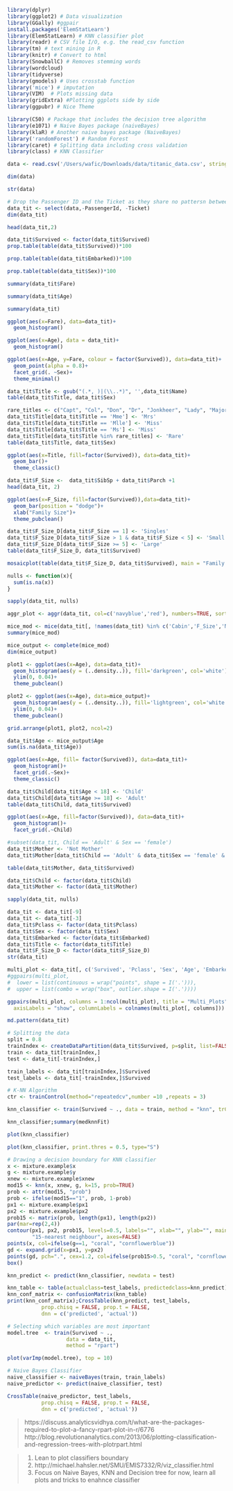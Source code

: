 ```r
library(dplyr)
library(ggplot2) # Data visualization
library(GGally) #ggpair
install.packages('ElemStatLearn')
library(ElemStatLearn) # KNN classifier plot
library(readr) # CSV file I/O, e.g. the read_csv function
library(tm) # text mining in R
library(knitr) # Convert to html
library(SnowballC) # Removes stemming words
library(wordcloud)
library(tidyverse)
library(gmodels) # Uses crosstab function
library('mice') # imputation
library(VIM)  # Plots missing data
library(gridExtra) #Plotting ggplots side by side
library(ggpubr) # Nice Theme

library(C50) # Package that includes the decision tree algorithm
library(e1071) # Naive Bayes package (naiveBayes)
library(klaR) # Another naive bayes package (NaiveBayes)
library('randomForest') # Random Forest
library(caret) # Splitting data including cross validation
library(class) # KNN Classifier 
```


```r
data <- read.csv('/Users/wafic/Downloads/data/titanic_data.csv', stringsAsFactors = FALSE)
```

```r
dim(data)
```

```r
str(data)
```

```r
# Drop the Passenger ID and the Ticket as they share no pattersn between passengers
data_tit <- select(data,-PassengerId, -Ticket)
dim(data_tit)
```


```r
head(data_tit,2)
```

```r
data_tit$Survived <- factor(data_tit$Survived)
prop.table(table(data_tit$Survived))*100
```

```r
prop.table(table(data_tit$Embarked))*100
```

```r
prop.table(table(data_tit$Sex))*100
```

```r
summary(data_tit$Fare)
```

```r
summary(data_tit$Age)
```


```r
summary(data_tit)
```


```r
ggplot(aes(x=Fare), data=data_tit)+
  geom_histogram()
```

```r
ggplot(aes(x=Age), data = data_tit)+
  geom_histogram()
```


```r
ggplot(aes(x=Age, y=Fare, colour = factor(Survived)), data=data_tit)+
  geom_point(alpha = 0.8)+
  facet_grid(. ~Sex)+
  theme_minimal()
```

```r
data_tit$Title <- gsub("(.*, )|(\\..*)", '',data_tit$Name)
table(data_tit$Title, data_tit$Sex)
```

```r
rare_titles <- c("Capt", "Col", "Don", "Dr", "Jonkheer", "Lady", "Major", "Rev", "Sir", "the Countess")
data_tit$Title[data_tit$Title == 'Mme'] <- 'Mrs'
data_tit$Title[data_tit$Title == 'Mlle'] <- 'Miss'
data_tit$Title[data_tit$Title == 'Ms'] <- 'Miss'
data_tit$Title[data_tit$Title %in% rare_titles] <- 'Rare'
table(data_tit$Title, data_tit$Sex)
```


```r
ggplot(aes(x=Title, fill=factor(Survived)), data=data_tit)+
  geom_bar()+
  theme_classic()
```

```r
data_tit$F_Size <-  data_tit$SibSp + data_tit$Parch +1
head(data_tit, 2)
```


```r
ggplot(aes(x=F_Size, fill=factor(Survived)),data=data_tit)+
  geom_bar(position = "dodge")+
  xlab("Family Size")+
  theme_pubclean()
```

```r
data_tit$F_Size_D[data_tit$F_Size == 1] <- 'Singles'
data_tit$F_Size_D[data_tit$F_Size > 1 & data_tit$F_Size < 5] <- 'Small'
data_tit$F_Size_D[data_tit$F_Size >= 5] <- 'Large'
table(data_tit$F_Size_D, data_tit$Survived)
```


```r
mosaicplot(table(data_tit$F_Size_D, data_tit$Survived), main = "Family Survival on the Titanic", color = TRUE, shade=TRUE)
```

```r
nulls <- function(x){
  sum(is.na(x))
}

sapply(data_tit, nulls)
```

```r
aggr_plot <- aggr(data_tit, col=c('navyblue','red'), numbers=TRUE, sortVars=TRUE, labels=names(data_tit), cex.axis=.6, gap=4, ylab=c("Histogram of missing data","Pattern"))
```

```r
mice_mod <- mice(data_tit[, !names(data_tit) %in% c('Cabin','F_Size','Name','Survived')], method='rf',seed=129)
summary(mice_mod)
```

```r
mice_output <- complete(mice_mod)
dim(mice_output)
```

```r
plot1 <- ggplot(aes(x=Age), data=data_tit)+
  geom_histogram(aes(y = (..density..)), fill='darkgreen', col='white')+
  ylim(0, 0.04)+
  theme_pubclean()

plot2 <- ggplot(aes(x=Age), data=mice_output)+
  geom_histogram(aes(y = (..density..)), fill='lightgreen', col='white')+
  ylim(0, 0.04)+
  theme_pubclean()

grid.arrange(plot1, plot2, ncol=2)
```

```r
data_tit$Age <- mice_output$Age
sum(is.na(data_tit$Age))
```

```r
ggplot(aes(x=Age, fill= factor(Survived)), data=data_tit)+
  geom_histogram()+
  facet_grid(.~Sex)+
  theme_classic()
```


```r
data_tit$Child[data_tit$Age < 18] <- 'Child'
data_tit$Child[data_tit$Age >= 18] <- 'Adult'
table(data_tit$Child, data_tit$Survived)
```
```r
ggplot(aes(x=Age, fill=factor(Survived)), data=data_tit)+
  geom_histogram()+
  facet_grid(.~Child)
```

```r
#subset(data_tit, Child == 'Adult' & Sex == 'female')
data_tit$Mother <- 'Not Mother'
data_tit$Mother[data_tit$Child == 'Adult' & data_tit$Sex == 'female' & data_tit$Parch > 0 & data_tit$Title != 'Miss'] <- 'Mother'

table(data_tit$Mother, data_tit$Survived)
```

```r
data_tit$Child <- factor(data_tit$Child)
data_tit$Mother <- factor(data_tit$Mother)
```

```r
sapply(data_tit, nulls)
```

```r
data_tit <- data_tit[-9]
data_tit <- data_tit[-3]
data_tit$Pclass <- factor(data_tit$Pclass)
data_tit$Sex <- factor(data_tit$Sex)
data_tit$Embarked <- factor(data_tit$Embarked)
data_tit$Title <- factor(data_tit$Title)
data_tit$F_Size_D <- factor(data_tit$F_Size_D)
str(data_tit)
```

```r
multi_plot <- data_tit[, c('Survived', 'Pclass', 'Sex', 'Age', 'Embarked', 'Fare', 'Title', 'F_Size_D')]
#ggpairs(multi_plot,
#  lower = list(continuous = wrap("points", shape = I('.'))),
#  upper = list(combo = wrap("box", outlier.shape = I('.'))))

ggpairs(multi_plot, columns = 1:ncol(multi_plot), title = "Multi_Plots",  
  axisLabels = "show", columnLabels = colnames(multi_plot[, columns]))
```


```r
md.pattern(data_tit)
```


```r
# Splitting the data
split = 0.8
trainIndex <- createDataPartition(data_tit$Survived, p=split, list=FALSE)
train <- data_tit[trainIndex,]
test <- data_tit[-trainIndex,]

train_labels <- data_tit[trainIndex,]$Survived
test_labels <- data_tit[-trainIndex,]$Survived
```


```r
# K-NN Algorithm
ctr <- trainControl(method="repeatedcv",number =10 ,repeats = 3)

knn_classifier <- train(Survived ~ ., data = train, method = "knn", trControl = ctr, preProcess = c("center","scale"), tuneLength = 20, na.action="na.omit")

knn_classifier;summary(medknnFit)
```

```r
plot(knn_classifier)
```

```r
plot(knn_classifier, print.thres = 0.5, type="S")
```

```r
# Drawing a decision boundary for KNN classifier
x <- mixture.example$x
g <- mixture.example$y
xnew <- mixture.example$xnew
mod15 <- knn(x, xnew, g, k=15, prob=TRUE)
prob <- attr(mod15, "prob")
prob <- ifelse(mod15=="1", prob, 1-prob)
px1 <- mixture.example$px1
px2 <- mixture.example$px2
prob15 <- matrix(prob, length(px1), length(px2))
par(mar=rep(2,4))
contour(px1, px2, prob15, levels=0.5, labels="", xlab="", ylab="", main=
        "15-nearest neighbour", axes=FALSE)
points(x, col=ifelse(g==1, "coral", "cornflowerblue"))
gd <- expand.grid(x=px1, y=px2)
points(gd, pch=".", cex=1.2, col=ifelse(prob15>0.5, "coral", "cornflowerblue"))
box()
```


```r
knn_predict <- predict(knn_classifier, newdata = test)
```

```r
knn_table <- table(actualclass=test_labels, predictedclass=knn_predict)
knn_conf_matrix <- confusionMatrix(knn_table)
print(knn_conf_matrix);CrossTable(knn_predict, test_labels, 
           prop.chisq = FALSE, prop.t = FALSE,
           dnn = c('predicted', 'actual'))
```

```r
# Selecting which variables are most important
model.tree  <- train(Survived ~ .,
                   data = data_tit,
                   method = "rpart")

plot(varImp(model.tree), top = 10)
```



```r
# Naive Bayes Classifier
naive_classifier <- naiveBayes(train, train_labels)
naive_predictor <- predict(naive_classifier, test)

CrossTable(naive_predictor, test_labels, 
           prop.chisq = FALSE, prop.t = FALSE,
           dnn = c('predicted', 'actual'))
```



> https://discuss.analyticsvidhya.com/t/what-are-the-packages-required-to-plot-a-fancy-rpart-plot-in-r/6776
> http://blog.revolutionanalytics.com/2013/06/plotting-classification-and-regression-trees-with-plotrpart.html

> 1. Lean to plot classifiers boundary
> 2. http://michael.hahsler.net/SMU/EMIS7332/R/viz_classifier.html
> 3. Focus on Naive Bayes, KNN and Decision tree for now, learn all plots and tricks to enahnce classifier
